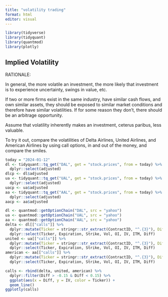 ```yaml
---
title: "volatility trading"
format: html
editor: visual
---
```


```r
library(tidyverse)
library(tidyquant)
library(quantmod)
library(plotly)
```

## Implied Volatility

RATIONALE:

In general, the more volatile an investment, the more likely that investment is to experience uncertainty, swings in value, etc.

If two or more firms exist in the same industry, have similar cash flows, and own similar assets, they should be exposed to similar market conditions and therefore have similar volatilities. If for some reason they don't, there should be an arbitrage opportunity.

Assume that volatility inherently makes an investment, ceterus paribus, less valuable.

To try it out, compare the volatilities of Delta Airlines, United Airlines, and American Airlines by using call options, in and out of the money, and compare the smiles.

```r
today = "2024-01-12"
dl <- tidyquant::tq_get("DAL", get = "stock.prices", from = today) %>% 
  dplyr::select(adjusted)
dlcp <- dl$adjusted
ua <- tidyquant::tq_get("UAL", get = "stock.prices", from = today) %>% 
  dplyr::select(adjusted)
uacp <- ua$adjusted
aa <- tidyquant::tq_get("AAL", get = "stock.prices", from = today) %>% 
  dplyr::select(adjusted)
aacp <- aa$adjusted

dl <- quantmod::getOptionChain("DAL", src = "yahoo")
ua <- quantmod::getOptionChain("UAL", src = "yahoo")
aa <- quantmod::getOptionChain("AAL", src = "yahoo")
delta <- dl[["calls"]] %>% 
  dplyr::mutate(Ticker = stringr::str_extract(ContractID, "^.{3}"), Diff = (Strike - dlcp)/dlcp) %>% 
  dplyr::select(Ticker, Expiration, Strike, Vol, OI, IV, ITM, Diff)
united <- ua[["calls"]] %>% 
  dplyr::mutate(Ticker = stringr::str_extract(ContractID, "^.{3}"), Diff = (Strike - uacp)/uacp) %>% 
  dplyr::select(Ticker, Expiration, Strike, Vol, OI, IV, ITM, Diff)
american <- aa[["calls"]] %>% 
  dplyr::mutate(Ticker = stringr::str_extract(ContractID, "^.{3}"), Diff = (Strike - aacp)/aacp) %>%  
  dplyr::select(Ticker, Expiration, Strike, Vol, OI, IV, ITM, Diff)

calls <- rbind(delta, united, american) %>% 
  dplyr::filter(Diff > -0.15 & Diff < 0.15) %>%
  ggplot(aes(x = Diff, y = IV, color = Ticker)) +
  geom_line()
ggplotly(calls)
```
